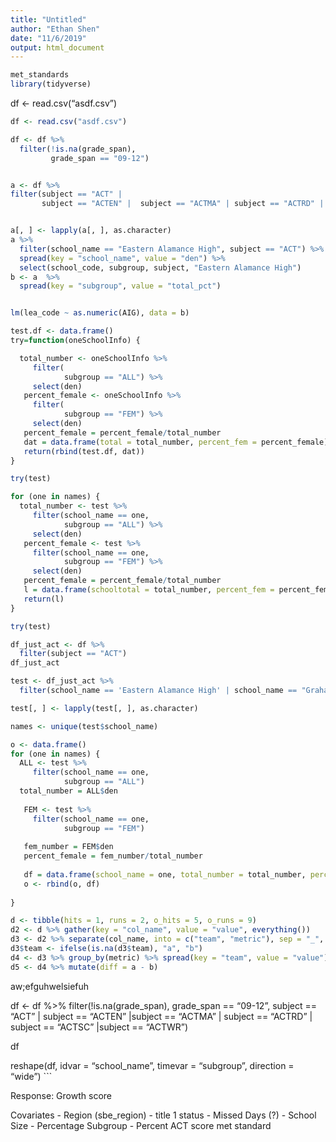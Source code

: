 ```yaml
---
title: "Untitled"
author: "Ethan Shen"
date: "11/6/2019"
output: html_document
---
```


```r
met_standards
library(tidyverse)
```
df <- read.csv("asdf.csv")



```r
df <- read.csv("asdf.csv")

df <- df %>%
  filter(!is.na(grade_span),
         grade_span == "09-12") 


a <- df %>%
filter(subject == "ACT" |  
       subject == "ACTEN" |  subject == "ACTMA" | subject == "ACTRD" | subject == "ACTSC" |  subject == "ACTWR") 


a[, ] <- lapply(a[, ], as.character)
a %>%
  filter(school_name == "Eastern Alamance High", subject == "ACT") %>%
  spread(key = "school_name", value = "den") %>%
  select(school_code, subgroup, subject, "Eastern Alamance High")
b <- a  %>%
  spread(key = "subgroup", value = "total_pct") 


lm(lea_code ~ as.numeric(AIG), data = b)

test.df <- data.frame()
try=function(oneSchoolInfo) {

  total_number <- oneSchoolInfo %>%
     filter(
            subgroup == "ALL") %>%
     select(den)
   percent_female <- oneSchoolInfo %>%
     filter(
            subgroup == "FEM") %>%
     select(den)
   percent_female = percent_female/total_number
   dat = data.frame(total = total_number, percent_fem = percent_female)
   return(rbind(test.df, dat))
}

try(test)
```
```r
for (one in names) {
  total_number <- test %>%
     filter(school_name == one,
            subgroup == "ALL") %>%
     select(den)
   percent_female <- test %>%
     filter(school_name == one,
            subgroup == "FEM") %>%
     select(den)
   percent_female = percent_female/total_number
   l = data.frame(schooltotal = total_number, percent_fem = percent_female)
   return(l)
}

try(test)

df_just_act <- df %>%
  filter(subject == "ACT")
df_just_act

test <- df_just_act %>%
  filter(school_name == 'Eastern Alamance High' | school_name == "Graham High")

test[, ] <- lapply(test[, ], as.character)

names <- unique(test$school_name)  

o <- data.frame()
for (one in names) {
  ALL <- test %>%
     filter(school_name == one,
            subgroup == "ALL") 
  total_number = ALL$den
  
   FEM <- test %>%
     filter(school_name == one,
            subgroup == "FEM")
   
   fem_number = FEM$den
   percent_female = fem_number/total_number
   
   df = data.frame(school_name = one, total_number = total_number, percent_female = percent_female)
   o <- rbind(o, df)
  
}
```


```r
d <- tibble(hits = 1, runs = 2, o_hits = 5, o_runs = 9)
d2 <- d %>% gather(key = "col_name", value = "value", everything())
d3 <- d2 %>% separate(col_name, into = c("team", "metric"), sep = "_", fill = "left")
d3$team <- ifelse(is.na(d3$team), "a", "b")
d4 <- d3 %>% group_by(metric) %>% spread(key = "team", value = "value")
d5 <- d4 %>% mutate(diff = a - b)
```



aw;efguhwelsiefuh

df <- df %>%
filter(!is.na(grade_span),
       grade_span == "09-12", subject == "ACT" |
         subject == "ACTEN" |subject == "ACTMA" | subject == "ACTRD" | subject == "ACTSC" |subject == "ACTWR")

df

reshape(df, idvar = "school_name", timevar = "subgroup", direction = "wide")
```

Response: Growth score

Covariates
- Region (sbe_region)
- title 1 status
- Missed Days (?)
- School Size
- Percentage Subgroup
- Percent ACT score met standard
